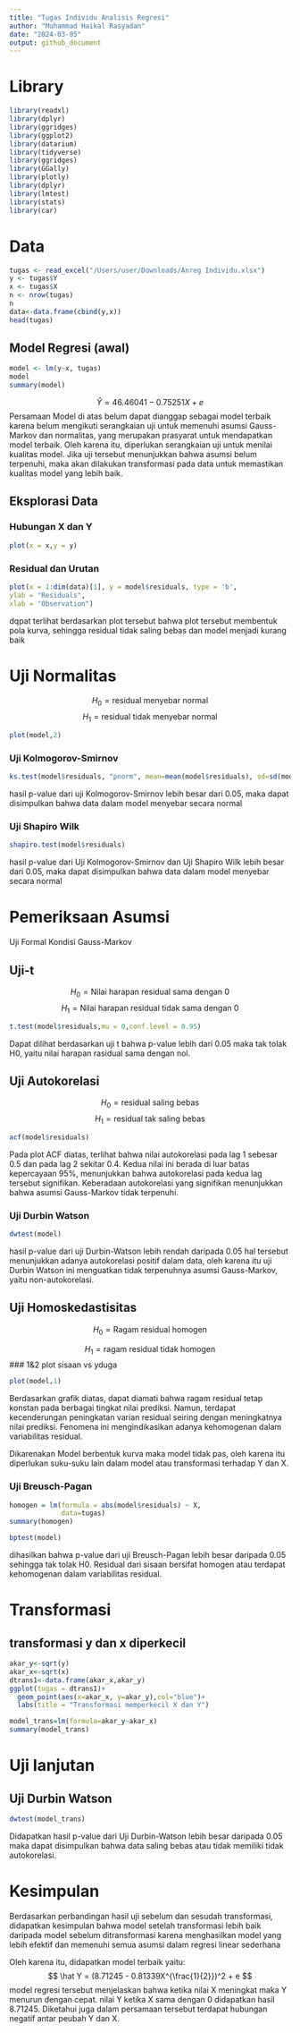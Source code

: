 ```yaml
---
title: "Tugas Individu Analisis Regresi"
author: "Muhammad Haikal Rasyadan"
date: "2024-03-05"
output: github_document
---
```

# Library
```r
library(readxl)
library(dplyr)
library(ggridges)
library(ggplot2)
library(datarium)
library(tidyverse)
library(ggridges)
library(GGally)
library(plotly)
library(dplyr)
library(lmtest)
library(stats)
library(car)
```

# Data
```r
tugas <- read_excel("/Users/user/Downloads/Anreg Individu.xlsx")
y <- tugas$Y
x <- tugas$X
n <- nrow(tugas)
n
data<-data.frame(cbind(y,x))
head(tugas)
```
## Model Regresi (awal)
```r
model <- lm(y~x, tugas)
model
summary(model)
```
$$
\hat Y = 46.46041 - 0.75251X + e
$$
Persamaan Model di atas belum dapat dianggap sebagai model terbaik karena belum mengikuti serangkaian uji untuk memenuhi asumsi Gauss-Markov dan normalitas, yang merupakan prasyarat untuk mendapatkan model terbaik. Oleh karena itu, diperlukan serangkaian uji untuk menilai kualitas model. Jika uji tersebut menunjukkan bahwa asumsi belum terpenuhi, maka akan dilakukan transformasi pada data untuk memastikan kualitas model yang lebih baik.

## Eksplorasi Data
### Hubungan X dan Y
```r
plot(x = x,y = y)
```
### Residual dan Urutan

```r
plot(x = 1:dim(data)[1], y = model$residuals, type = 'b',
ylab = "Residuals",
xlab = "Observation")
```
dqpat terlihat berdasarkan plot tersebut bahwa plot tersebut membentuk pola kurva, sehingga residual tidak saling bebas dan model menjadi kurang baik

# Uji Normalitas

$$
H_0 = \text {residual menyebar normal}
$$
$$
H_1 = \text {residual tidak menyebar normal}
$$
```r
plot(model,2)
```
### Uji Kolmogorov-Smirnov
```r
ks.test(model$residuals, "pnorm", mean=mean(model$residuals), sd=sd(model$residuals))
```
hasil p-value dari uji Kolmogorov-Smirnov lebih besar dari 0.05, maka dapat disimpulkan bahwa data dalam model menyebar secara normal

### Uji Shapiro Wilk
```r
shapiro.test(model$residuals)
```
hasil p-value dari Uji Kolmogorov-Smirnov dan Uji Shapiro Wilk lebih besar dari 0.05, maka dapat disimpulkan bahwa data dalam model menyebar secara normal

# Pemeriksaan Asumsi
Uji Formal Kondisi Gauss-Markov

## Uji-t
$$
H_0 = \text {Nilai harapan residual sama dengan 0}
$$
$$
H_1 = \text {Nilai harapan residual tidak sama dengan 0}
$$
```r
t.test(model$residuals,mu = 0,conf.level = 0.95)
```
Dapat dilihat berdasarkan uji t bahwa p-value lebih dari 0.05 maka tak tolak H0, yaitu nilai harapan rasidual sama dengan nol.

## Uji Autokorelasi
$$
H_0 = \text {residual saling bebas}
$$
$$
H_1 = \text {residual tak saling bebas}
$$

```r
acf(model$residuals)
```
Pada plot ACF diatas, terlihat bahwa nilai autokorelasi pada lag 1 sebesar 0.5 dan pada lag 2 sekitar 0.4. Kedua nilai ini berada di luar batas kepercayaan 95%, menunjukkan bahwa autokorelasi pada kedua lag tersebut signifikan. Keberadaan autokorelasi yang signifikan menunjukkan bahwa asumsi Gauss-Markov tidak terpenuhi.

### Uji Durbin Watson
```r
dwtest(model)
```
hasil p-value dari uji Durbin-Watson lebih rendah daripada 0.05 hal tersebut menunjukkan adanya autokorelasi positif dalam data, oleh karena itu uji Durbin Watson ini menguatkan tidak terpenuhnya asumsi Gauss-Markov, yaitu non-autokorelasi.

## Uji Homoskedastisitas
$$
H_0 = \text {Ragam residual homogen}
$$

$$
H_1 = \text {ragam residual tidak homogen}
$$
### 1&2 plot sisaan vs yduga
```r
plot(model,1) 
```
Berdasarkan grafik diatas, dapat diamati bahwa ragam residual tetap konstan pada berbagai tingkat nilai prediksi. Namun, terdapat kecenderungan peningkatan varian residual seiring dengan meningkatnya nilai prediksi. Fenomena ini mengindikasikan adanya kehomogenan dalam variabilitas residual.

Dikarenakan Model berbentuk kurva maka model tidak pas, oleh karena itu diperlukan suku-suku lain dalam model atau transformasi terhadap Y dan X.

### Uji Breusch-Pagan
```r
homogen = lm(formula = abs(model$residuals) ~ X,
             data=tugas)
summary(homogen)
```
```r
bptest(model)
```
dihasilkan bahwa p-value dari uji Breusch-Pagan lebih besar daripada 0.05 sehingga tak tolak H0. Residual dari sisaan bersifat homogen atau terdapat kehomogenan dalam variabilitas residual.


# Transformasi
## transformasi y dan x diperkecil
```r
akar_y<-sqrt(y)
akar_x<-sqrt(x)
dtrans1<-data.frame(akar_x,akar_y)
ggplot(tugas = dtrans1)+
  geom_point(aes(x=akar_x, y=akar_y),col="blue")+
  labs(title = "Transformasi memperkecil X dan Y")
```

```r
model_trans=lm(formula=akar_y~akar_x) 
summary(model_trans)
```
# Uji lanjutan
## Uji Durbin Watson
```r
dwtest(model_trans)
```
Didapatkan hasil p-value dari Uji Durbin-Watson lebih besar daripada 0.05 maka dapat disimpulkan bahwa data saling bebas atau tidak memiliki tidak autokorelasi.

# Kesimpulan
Berdasarkan perbandingan hasil uji sebelum dan sesudah transformasi, didapatkan kesimpulan bahwa model setelah transformasi lebih baik daripada model sebelum ditransformasi karena menghasilkan model yang lebih efektif dan memenuhi semua asumsi dalam regresi linear sederhana

Oleh karena itu, didapatkan model terbaik yaitu:
$$
\hat Y = (8.71245 - 0.81339X^{\frac{1}{2}})^2  + e
$$
model regresi tersebut menjelaskan bahwa ketika nilai X meningkat maka Y menurun dengan cepat. nilai Y ketika X sama dengan 0 didapatkan hasil 8.71245. Diketahui juga dalam persamaan tersebut terdapat hubungan negatif antar peubah Y dan X.


